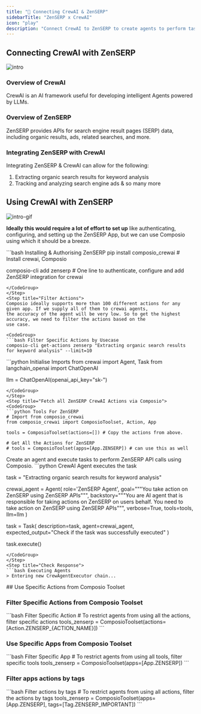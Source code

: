 ```yaml
---
title: "🚀 Connecting CrewAI & ZenSERP"
sidebarTitle: "ZenSERP x CrewAI"
icon: "play"
description: "Connect CrewAI to ZenSERP to create agents to perform tasks using natural language"
---
```


## Connecting CrewAI with ZenSERP
![intro](/media/intro.jpg)

### Overview of CrewAI

CrewAI is an AI framework useful for developing intelligent Agents powered by LLMs.

### Overview of ZenSERP

ZenSERP provides APIs for search engine result pages (SERP) data, including organic results, ads, related searches, and more.

### Integrating ZenSERP with CrewAI

Integrating ZenSERP & CrewAI can allow for the following:

1. Extracting organic search results for keyword analysis
2. Tracking and analyzing search engine ads
& so many more

## Using CrewAI with ZenSERP
![intro-gif](/media/intro.gif)
<Steps>
<Step title="Setting Up the Environment">

**Ideally this would require a lot of effort to set up** like authenticating, configuring, and setting up the ZenSERP App, but we can use Composio using which it should be a breeze.

<CodeGroup>
```bash Installing & Authorising ZenSERP
pip install composio_crewai # Install crewai, Composio 

composio-cli add zenserp # One line to authenticate, configure and add ZenSERP integration for crewai
```
</CodeGroup>
</Step>
<Step title="Filter Actions">
Composio ideally supports more than 100 different actions for any given app. If we supply all of them to crewai agents, 
the accuracy of the agent will be very low. So to get the highest accuracy, we need to filter the actions based on the 
use case.

<CodeGroup>
```bash Filter Specific Actions by Usecase
composio-cli get-actions zenserp "Extracting organic search results for keyword analysis" --limit=10
```
</CodeGroup>

</Step>
<Step title="Import Base Packages">

<CodeGroup>
```python Initialise Imports
from crewai import Agent, Task
from langchain_openai import ChatOpenAI

llm = ChatOpenAI(openai_api_key="sk-<OPENAI KEY>")
```
</CodeGroup>
</Step>
<Step title="Fetch all ZenSERP CrewAI Actions via Composio">
<CodeGroup>
```python Tools For ZenSERP
# Import from composio_crewai
from composio_crewai import ComposioToolset, Action, App

tools = ComposioToolset(actions=[]) # Copy the actions from above. 

# Get All the Actions for ZenSERP
# tools = ComposioToolset(apps=[App.ZENSERP]) # can use this as well
```
</CodeGroup>
</Step>
<Step title="Execute the Agent">
Create an agent and execute tasks to perform ZenSERP API calls using Composio. 
<CodeGroup>
```python CrewAI Agent executes the task

task = "Extracting organic search results for keyword analysis"

crewai_agent = Agent(
    role='ZenSERP Agent',
    goal="""You take action on ZenSERP using ZenSERP APIs""",
    backstory="""You are AI agent that is responsible for taking actions on ZenSERP on users behalf. You need to take action on ZenSERP using ZenSERP APIs""",
    verbose=True,
    tools=tools,
    llm=llm
)

task = Task(
    description=task,
    agent=crewai_agent,
    expected_output="Check if the task was successfully executed"
)

task.execute()
```
</CodeGroup>
</Step>
<Step title="Check Response">
```bash Executing Agents
> Entering new CrewAgentExecutor chain...
```
</Step>
</Steps>
## Use Specific Actions from Composio Toolset

### Filter Specific Actions from Composio Toolset

<CodeGroup>
```bash Filter Specific Action
# To restrict agents from using all the actions, filter specific actions
tools_zenserp = ComposioToolset(actions=[Action.ZENSERP_{ACTION_NAME}])
```
</CodeGroup>

### Use Specific Apps from Composio Toolset
<CodeGroup>
```bash Filter Specific App
# To restrict agents from using all tools, filter specific tools
tools_zenserp = ComposioToolset(apps=[App.ZENSERP])
```
</CodeGroup>

### Filter apps actions by tags 
<CodeGroup>
```bash Filter actions by tags
# To restrict agents from using all actions, filter the actions by tags
tools_zenserp = ComposioToolset(apps=[App.ZENSERP], tags=[Tag.ZENSERP_IMPORTANT])
```
</CodeGroup>
